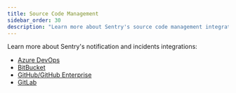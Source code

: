 ```yaml
---
title: Source Code Management
sidebar_order: 30
description: "Learn more about Sentry's source code management integrations."
---
```


Learn more about Sentry's notification and incidents integrations:

- [Azure DevOps](/product/integrations/source-code-mgmt//)
- [BitBucket](/product/integrations/source-code-mgmt//)
- [GitHub/GitHub Enterprise](/product/integrations/source-code-mgmt//)
- [GitLab](/product/integrations/source-code-mgmt//)
